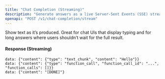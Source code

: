 ```yaml
---
title: "Chat Completion (Streaming)"
description: "Generate answers as a live Server‑Sent Events (SSE) stream — ideal for long replies and realtime UIs"
openapi: "POST /v1/chat-completion/stream"
---
```


Show text as it’s produced. Great for chat UIs that display typing and for long answers where users shouldn’t wait for the full result.

#### Response (Streaming)

```text
data: {"content": {"type": "text_chunk", "content": "Hello"}}
data: {"content": {"type": "function_call", "function_call_id": "...", "function_calls": []}}
data: {"content": "[DONE]"}
```
